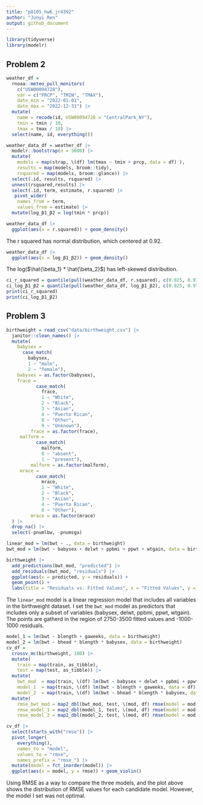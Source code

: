 ```yaml
---
title: "p8105_hw6_jr4392"
author: "Junyi Ren"
output: github_document
---
```


```r
library(tidyverse)
library(modelr)
```

## Problem 2

```r
weather_df = 
  rnoaa::meteo_pull_monitors(
    c("USW00094728"),
    var = c("PRCP", "TMIN", "TMAX"), 
    date_min = "2022-01-01",
    date_max = "2022-12-31") |>
  mutate(
    name = recode(id, USW00094728 = "CentralPark_NY"),
    tmin = tmin / 10,
    tmax = tmax / 10) |>
  select(name, id, everything())
```
```r
weather_data_df = weather_df |>
  modelr::bootstrap(n = 5000) |>
  mutate(
    models = map(strap, \(df) lm(tmax ~ tmin + prcp, data = df) ),
    results = map(models, broom::tidy),
    rsquared = map(models, broom::glance)) |> 
  select(.id, results, rsquared) |> 
  unnest(rsquared,results) |>
  select(.id, term, estimate, r.squared) |>
   pivot_wider(
    names_from = term,
    values_from = estimate) |>
  mutate(log_β1_β2 = log(tmin * prcp)) 
```

```r
weather_data_df |>
  ggplot(aes(x = r.squared)) + geom_density()
```
The r squared has normal distribution, which centered at 0.92.

```r
weather_data_df |>
  ggplot(aes(x = log_β1_β2)) + geom_density()
```
The log($\hat{\beta_1} * \hat{\beta_2}$) has left-skewed distribution.

```r
ci_r_squared = quantile(pull(weather_data_df, r.squared), c(0.025, 0.975))
ci_log_β1_β2 = quantile(pull(weather_data_df, log_β1_β2), c(0.025, 0.975), na.rm = TRUE)
print(ci_r_squared)
print(ci_log_β1_β2)
```
## Problem 3

```r
birthweight = read_csv("data/birthweight.csv") |>
  janitor::clean_names() |>
  mutate( 
    babysex = 
      case_match(
        babysex, 
        1 ~ "male", 
        2 ~ "female"),
    babysex = as.factor(babysex),
    frace = 
           case_match(
             frace,
             1 ~ "White", 
             2 ~ "Black", 
             3 ~ "Asian", 
             4 ~ "Puerto Rican", 
             8 ~ "Other", 
             9 ~ "Unknown"),
         frace = as.factor(frace),
     malform = 
           case_match(
             malform,
             0 ~ "absent",
             1 ~ "present"),
         malform = as.factor(malform),
     mrace = 
           case_match(
             mrace,
             1 ~ "White", 
             2 ~ "Black", 
             3 ~ "Asian", 
             4 ~ "Puerto Rican", 
             8 ~ "Other"),
         mrace = as.factor(mrace)
  ) |>
  drop_na() |>
  select(-pnumlbw, -pnumsga)
```
```r
linear_mod = lm(bwt ~ ., data = birthweight)
bwt_mod = lm(bwt ~ babysex + delwt + ppbmi + ppwt + wtgain, data = birthweight)

birthweight |>
  add_predictions(bwt_mod, "predicted") |>
  add_residuals(bwt_mod, "residuals") |>
  ggplot(aes(x = predicted, y = residuals)) +
  geom_point() +
  labs(title = "Residuals vs. Fitted Values", x = "Fitted Values", y = "Residuals")
```

The `linear_mod` model is a linear regression model that includes all variables in the birthweight dataset. I set the `bwt_mod` model as predictors that includes only a subset of variables (babysex, delwt, ppbmi, ppwt, wtgain). 
The points are gatherd in the region of 2750-3500 fitted values and -1000-1000 residuals. 
```r
model_1 = lm(bwt ~ blength + gaweeks, data = birthweight)
model_2 = lm(bwt ~ bhead * blength * babysex, data = birthweight)
cv_df = 
  crossv_mc(birthweight, 100) |>
  mutate(
    train = map(train, as_tibble),
    test = map(test, as_tibble)) |>
  mutate(
    bwt_mod  = map(train, \(df) lm(bwt ~ babysex + delwt + ppbmi + ppwt + wtgain, data = df)),
    model_1  = map(train, \(df) lm(bwt ~ blength + gaweeks, data = df)),
    model_2  = map(train, \(df) lm(bwt ~ bhead * blength * babysex, data = df))) |> 
  mutate(
    rmse_bwt_mod = map2_dbl(bwt_mod, test, \(mod, df) rmse(model = mod, data = df)),
    rmse_model_1 = map2_dbl(model_1, test, \(mod, df) rmse(model = mod, data = df)),
    rmse_model_2 = map2_dbl(model_2, test, \(mod, df) rmse(model = mod, data = df)))
```


```r
cv_df |> 
  select(starts_with("rmse")) |> 
  pivot_longer(
    everything(),
    names_to = "model", 
    values_to = "rmse",
    names_prefix = "rmse_") |> 
  mutate(model = fct_inorder(model)) |> 
  ggplot(aes(x = model, y = rmse)) + geom_violin()
```
Using RMSE as a way to compare the three models, and the plot above shows the distribution of RMSE values for each candidate model. However, the model I set was not optimal.


